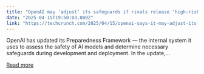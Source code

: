 ```yaml
---
title: "OpenAI may ‘adjust’ its safeguards if rivals release ‘high-risk’ AI"
date: "2025-04-15T19:50:03.000Z"
link: "https://techcrunch.com/2025/04/15/openai-says-it-may-adjust-its-safety-requirements-if-a-rival-lab-releases-high-risk-ai/"
---
```


OpenAI has updated its Preparedness Framework &#8212; the internal system it uses to assess the safety of AI models and determine necessary safeguards during development and deployment. In the update,...

[Read more](https://techcrunch.com/2025/04/15/openai-says-it-may-adjust-its-safety-requirements-if-a-rival-lab-releases-high-risk-ai/)
